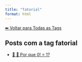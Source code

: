 ```yaml
---
title: "fatorial"
format: html
---
```


[⬅ Voltar para Todas as Tags](../tags.qmd)

## Posts com a tag **fatorial**

- [📘 🧮 Por que 0! = 1?](/posts/matematica/fatorial-zero.html)
